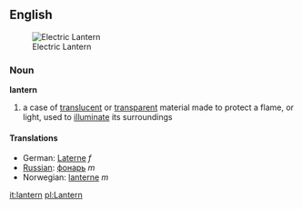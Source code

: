 ==English==
[[Image:LanternWiki.jpg|thumb|Electric Lantern]]
===Noun===
'''lantern'''
# a case of [[translucent]] or [[transparent]] material made to protect a flame, or light, used to [[illuminate]] its surroundings
====Translations====
*German: [[Laterne]] ''f''
*[[Russian]]: [[фонарь]] ''m''
*Norwegian: [[lanterne]] ''m''

[[it:lantern]]
[[pl:Lantern]]